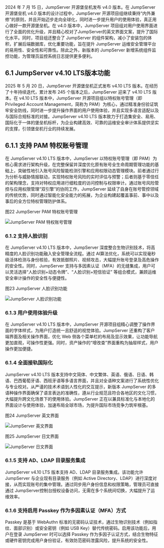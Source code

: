 2024 年 7 月 15 日，JumpServer 开源堡垒机发布 v4.0 版本。在 JumpServer 开源堡垒机 v4.0 版本的设计过程中，JumpServer 开源项目组继续秉持“内外兼修”的原则，并且开始迈步走向全球化，同时进一步提升用户的使用体验，真正用心做好一款开源堡垒机。在 v4.0 版本中，JumpServer 项目组对用户使用界面进行了全面的优化升级，并且精心校对了JumpServer的英文界面文案，提升了国际化水平。同时，项目组还整合了 JumpServer 的组件架构，减小了安装包的体积，扩展后端数据库，优化重要功能，旨在提升 JumpServer 运维安全管理平台的易用性、安全性和可靠性。除此之外，新版本的 JumpServer 新增系统组件监控功能，为管理员监控系统日志提供更多便利。

## 6.1 JumpServer v4.10 LTS版本功能

2025 年 5 月 20 日，JumpServer 开源堡垒机正式发布 v4.10 LTS 版本。在经历了十年持续迭代，累计发布 245 个版本之后，JumpServer 迎来了 v4.10 LTS 版本。在 v4.10 LTS 版本中，JumpServer 开源项目组以特权账号管理（即 Privileged Account Management，简称为 PAM）为核心，通过精准身份验证筑牢安全防线，同时进一步提升操作界面的用户使用体验，并且实现多语言适配以及与国际合规标准的对接。JumpServer v4.10 LTS 版本致力于打造集安全、易用、国际化于一体的堡垒机标杆，为企业构建高效、可靠的运维安全审计体系提供坚实的支撑，引领堡垒机行业的持续发展。

## 6.1.1 支持 PAM 特权账号管理

在 JumpServer v4.10 LTS 版本中，JumpServer 以特权账号管理（即 PAM）为核心需求进行架构升级，在完整保留并深度优化原有账号全生命周期管理功能的基础上，突破性地引入账号风险智能检测引擎和应用权限动态管理模块。前者通过行为分析与威胁情报联动，实现特权账号风险的实时评估与预警；后者则基于零信任的架构理念，支持对特权应用进行细粒度的访问控制与权限审计。通过账号风险管控与应用权限管理“双引擎”的协同工作，JumpServer 延续了自身在账号管控领域的传统优势，同时通过智能化安全能力的拓展，为企业构建起覆盖事前、事中以及事后的全方位特权管理防护体系。

图22 JumpServer PAM 特权账号管理

![JumpServer PAM 特权账号管理](../public/whitepaper/image022.jpg "JumpServer PAM 特权账号管理")

### 6.1.2 支持人脸识别

在 JumpServer v4.10 LTS 版本中，JumpServer 深度整合生物识别技术，将高精度的人脸识别功能融入安全管理全流程。通过 AI算法优化，系统可以实现毫秒级活体检测与身份核验，有效抵御照片、视频攻击，大幅提升账号登录及高危操作的安全性。同时，JumpServer 支持与多因素认证（MFA）的无缝集成，用户可以灵活选择“人脸识别+动态令牌”、“人脸识别+短信验证” 等组合模式，兼顾运维安全审计操作的安全性与便捷性。

图23  JumpServer 人脸识别功能

![JumpServer 人脸识别功能](../public/whitepaper/image023.jpg "JumpServer 人脸识别功能")

### 6.1.3 用户使用体验升级

在 JumpServer v4.10 LTS 版本中，JumpServer 开源项目组精心调整了操作界面的字体样式，为用户打造统一且舒适的视觉体验。JumpServer 还重构了客户端界面及相关操作界面，优化 Web 侧各个菜单栏的布局及显示效果，让功能导航更加直观，可操作性更强。同时，资产操作的“增改查”界面重构为抽屉样式，用户操作更加便捷。

### 6.1.4 全面接轨国际化

JumpServer v4.10 LTS 版本支持中文简体、中文繁体、英语、俄语、日语、韩语、巴西葡萄牙语、西班牙语等多语言界面，并且对全语种文案进行了系统性优化与专业校对。从严谨的技术术语到人性化的交互提示，新版本 JumpServer 的多语种操作界面确保了语言表达的准确性，遵从行业规范且符合各地区的文化习惯，大幅提升跨文化场景下的使用体验。JumpServer 正在以兼具标准化与本地化的界面设计与使用体验，加速布局全球市场，为提升国际市场竞争力筑牢根基。

图24 JumpServer 英文界面

![JumpServer 英文界面](../public/whitepaper/image024.jpg "JumpServer 英文界面")

图25 JumpServer 日文界面

![JumpServer 日文界面](../public/whitepaper/image025.jpg "JumpServer 日文界面")

### 6.1.5 支持 AD、LDAP 目录服务集成

JumpServer v4.10 LTS 版本支持 AD、LDAP 目录服务集成。该功能允许 JumpServer 与企业现有目录服务（例如 Active Directory、LDAP）进行深度对接，从而实现账号的集中管理。通过同步用户身份信息和权限策略，管理员可直接通过 JumpServer控制台授权设备访问，无需在多个系统间切换，大幅提升了运维效率。

### 6.1.6 支持启用 Passkey 作为多因素认证（MFA）方式

Passkey 是基于 WebAuthn 标准的无密码认证技术，通过生物识别技术（例如指纹、面部识别）或安全密钥（例如 USB Key）替代传统密码。启用该功能后，用户在登录 JumpServer 时可以选择 Passkey 作为多因子认证方式，结合生物特征或硬件密钥完成用户身份验证，有效防范密码泄露风险，提升系统的安全性。
